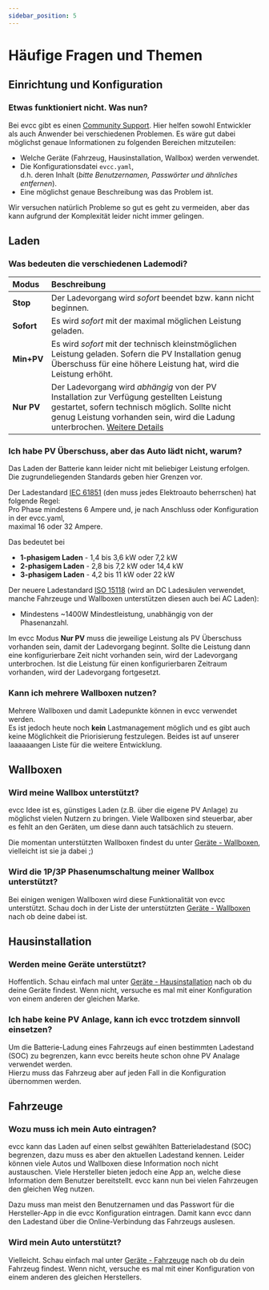 ```yaml
---
sidebar_position: 5
---
```



# Häufige Fragen und Themen

## Einrichtung und Konfiguration

### Etwas funktioniert nicht. Was nun?

Bei evcc gibt es einen [Community Support](https://github.com/evcc-io/evcc/discussions). Hier helfen sowohl Entwickler als auch Anwender bei verschiedenen Problemen. Es wäre gut dabei möglichst genaue Informationen zu folgenden Bereichen mitzuteilen:

- Welche Geräte (Fahrzeug, Hausinstallation, Wallbox) werden verwendet.
- Die Konfigurationsdatei `evcc.yaml`,  
  d.h. deren Inhalt (*bitte Benutzernamen, Passwörter und ähnliches entfernen*).
- Eine möglichst genaue Beschreibung was das Problem ist.

Wir versuchen natürlich Probleme so gut es geht zu vermeiden, aber das kann aufgrund der Komplexität leider nicht immer gelingen.

## Laden

### Was bedeuten die verschiedenen Lademodi?

| Modus      | Beschreibung |
| :--------- | :----------- |
| **Stop**   | Der Ladevorgang wird *sofort* beendet bzw. kann nicht beginnen. |
| **Sofort** | Es wird *sofort* mit der maximal möglichen Leistung geladen. |
| **Min+PV** | Es wird *sofort* mit der technisch kleinstmöglichen Leistung geladen. Sofern die PV Installation genug Überschuss für eine höhere Leistung hat, wird die Leistung erhöht. |
| **Nur PV** | Der Ladevorgang wird *abhängig* von der PV Installation zur Verfügung gestellten Leistung gestartet, sofern technisch möglich. Sollte nicht genug Leistung vorhanden sein, wird die Ladung unterbrochen. [Weitere Details](#ich-habe-pv-überschuß-aber-das-auto-lädt-nicht) |

### Ich habe PV Überschuss, aber das Auto lädt nicht, warum?

Das Laden der Batterie kann leider nicht mit beliebiger Leistung erfolgen. Die zugrundeliegenden Standards geben hier Grenzen vor.

Der Ladestandard [IEC 61851](https://en.wikipedia.org/wiki/IEC_61851) (den muss jedes Elektroauto beherrschen) hat folgende Regel:  
Pro Phase mindestens 6 Ampere und, je nach Anschluss oder Konfiguration in der evcc.yaml,  
maximal 16 oder 32 Ampere.

Das bedeutet bei

- **1-phasigem Laden** - 1,4 bis 3,6 kW oder 7,2 kW
- **2-phasigem Laden** - 2,8 bis 7,2 kW oder 14,4 kW
- **3-phasigem Laden** - 4,2 bis 11 kW oder 22 kW

Der neuere Ladestandard [ISO 15118](https://de.wikipedia.org/wiki/ISO_15118) (wird an DC Ladesäulen verwendet, manche Fahrzeuge und Wallboxen unterstützen diesen auch bei AC Laden): 

- Mindestens ~1400W Mindestleistung, unabhängig von der Phasenanzahl.

Im evcc Modus **Nur PV** muss die jeweilige Leistung als PV Überschuss vorhanden sein, damit der Ladevorgang beginnt. Sollte die Leistung dann eine konfigurierbare Zeit nicht vorhanden sein, wird der Ladevorgang unterbrochen. Ist die Leistung für einen konfigurierbaren Zeitraum vorhanden, wird der Ladevorgang fortgesetzt.

### Kann ich mehrere Wallboxen nutzen?

Mehrere Wallboxen und damit Ladepunkte können in evcc verwendet werden.  
Es ist jedoch heute noch __kein__ Lastmanagement möglich und es gibt auch keine Möglichkeit die Priorisierung festzulegen. Beides ist auf unserer laaaaaangen Liste für die weitere Entwicklung.

## Wallboxen

### Wird meine Wallbox unterstützt?

evcc Idee ist es, günstiges Laden (z.B. über die eigene PV Anlage) zu möglichst vielen Nutzern zu bringen. Viele Wallboxen sind steuerbar, aber es fehlt an den Geräten, um diese dann auch tatsächlich zu steuern.

Die momentan unterstützten Wallboxen findest du unter [Geräte - Wallboxen](/docs/devices/chargers), vielleicht ist sie ja dabei ;)

### Wird die 1P/3P Phasenumschaltung meiner Wallbox unterstützt?

Bei einigen wenigen Wallboxen wird diese Funktionalität von evcc unterstützt. Schau doch in der Liste der unterstützten [Geräte - Wallboxen](/docs/devices/chargers) nach ob deine dabei ist.

<SponsorshipRequired />

## Hausinstallation

### Werden meine Geräte unterstützt?

Hoffentlich. Schau einfach mal unter [Geräte - Hausinstallation](/docs/devices/meters) nach ob du deine Geräte findest. Wenn nicht, versuche es mal mit einer Konfiguration von einem anderen der gleichen Marke.

### Ich habe keine PV Anlage, kann ich evcc trotzdem sinnvoll einsetzen?

Um die Batterie-Ladung eines Fahrzeugs auf einen bestimmten Ladestand (SOC) zu begrenzen, kann evcc bereits heute schon ohne PV Analage verwendet werden.  
Hierzu muss das Fahrzeug aber auf jeden Fall in die Konfiguration übernommen werden.

## Fahrzeuge

### Wozu muss ich mein Auto eintragen?

evcc kann das Laden auf einen selbst gewählten Batterieladestand (SOC) begrenzen, dazu muss es aber den aktuellen Ladestand kennen. Leider können viele Autos und Wallboxen diese Information noch nicht austauschen. Viele Hersteller bieten jedoch eine App an, welche diese Information dem Benutzer bereitstellt. evcc kann nun bei vielen Fahrzeugen den gleichen Weg nutzen.

Dazu muss man meist den Benutzernamen und das Passwort für die Hersteller-App in die evcc Konfiguration eintragen. Damit kann evcc dann den Ladestand über die Online-Verbindung das Fahrzeugs auslesen.

### Wird mein Auto unterstützt?

Vielleicht. Schau einfach mal unter [Geräte - Fahrzeuge](/docs/devices/vehicles) nach ob du dein Fahrzeug findest. Wenn nicht, versuche es mal mit einer Konfiguration von einem anderen des gleichen Herstellers.
